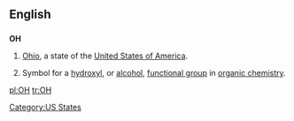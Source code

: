 ==English==

==={{abbreviation}}===
'''OH'''

# [[Ohio]], a state of the [[United States of America]].
# {{chemistry}} Symbol for a [[hydroxyl]], or [[alcohol]], [[functional group]] in [[organic chemistry]].

[[Category:US States]]

[[pl:OH]]
[[tr:OH]]